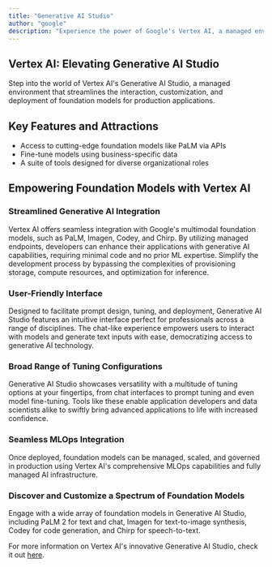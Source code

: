 ```yaml
---
title: "Generative AI Studio"
author: "google"
description: "Experience the power of Google's Vertex AI, a managed environment that simplifies the deployment of generative AI studio and foundation models to production."
---
```


## Vertex AI: Elevating Generative AI Studio

Step into the world of Vertex AI's Generative AI Studio, a managed environment that streamlines the interaction, customization, and deployment of foundation models for production applications.

## Key Features and Attractions

- Access to cutting-edge foundation models like PaLM via APIs
- Fine-tune models using business-specific data
- A suite of tools designed for diverse organizational roles

## Empowering Foundation Models with Vertex AI

### Streamlined Generative AI Integration

Vertex AI offers seamless integration with Google's multimodal foundation models, such as PaLM, Imagen, Codey, and Chirp. By utilizing managed endpoints, developers can enhance their applications with generative AI capabilities, requiring minimal code and no prior ML expertise. Simplify the development process by bypassing the complexities of provisioning storage, compute resources, and optimization for inference.

### User-Friendly Interface

Designed to facilitate prompt design, tuning, and deployment, Generative AI Studio features an intuitive interface perfect for professionals across a range of disciplines. The chat-like experience empowers users to interact with models and generate text inputs with ease, democratizing access to generative AI technology.

### Broad Range of Tuning Configurations

Generative AI Studio showcases versatility with a multitude of tuning options at your fingertips, from chat interfaces to prompt tuning and even model fine-tuning. Tools like these enable application developers and data scientists alike to swiftly bring advanced applications to life with increased confidence.

### Seamless MLOps Integration

Once deployed, foundation models can be managed, scaled, and governed in production using Vertex AI's comprehensive MLOps capabilities and fully managed AI infrastructure.

### Discover and Customize a Spectrum of Foundation Models

Engage with a wide array of foundation models in Generative AI Studio, including PaLM 2 for text and chat, Imagen for text-to-image synthesis, Codey for code generation, and Chirp for speech-to-text.

For more information on Vertex AI's innovative Generative AI Studio, check it out [here](https://cloud.google.com/generative-ai-studio?hl=en).
